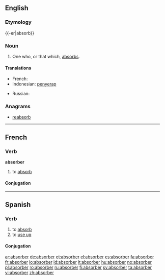 ==English==

===Etymology===
{{-er|absorb}}

===Noun===
{{wikipedia}}
{{en-noun}}

# One who, or that which, [[absorb]]s.

====Translations====
{{trans-top|one who, or that which, absorbs}}
* French: {{t+|fr|absorbant|m}}
* Indonesian: [[serap|penyerap]]
{{trans-mid}}
* Russian: {{t+|ru|абсорбер|sc=Cyrl|m}}
{{trans-bottom}}

===Anagrams===
* [[reabsorb]]

----

==French==

===Verb===
'''absorber'''

# to [[absorb]]

====Conjugation====
{{fr-conj-er|absorb|avoir}}

----

==Spanish==

===Verb===
{{es-verb|absorb|er}}

# to [[absorb]]
# to [[use up]]

====Conjugation====
{{es-conj-er|absorb}}

[[ar:absorber]]
[[de:absorber]]
[[et:absorber]]
[[el:absorber]]
[[es:absorber]]
[[fa:absorber]]
[[fr:absorber]]
[[io:absorber]]
[[id:absorber]]
[[it:absorber]]
[[hu:absorber]]
[[no:absorber]]
[[pl:absorber]]
[[ro:absorber]]
[[ru:absorber]]
[[fi:absorber]]
[[sv:absorber]]
[[ta:absorber]]
[[vi:absorber]]
[[zh:absorber]]